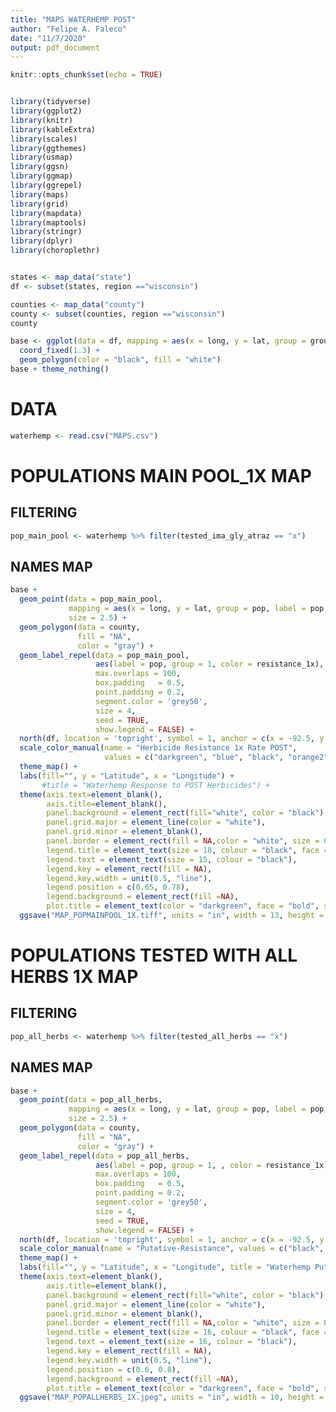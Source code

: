 ```yaml
---
title: "MAPS WATERHEMP POST"
author: "Felipe A. Faleco"
date: "11/7/2020"
output: pdf_document
---
```


```r

knitr::opts_chunk$set(echo = TRUE)


library(tidyverse)
library(ggplot2)
library(knitr)
library(kableExtra)
library(scales)
library(ggthemes)
library(usmap)
library(ggsn)
library(ggmap)
library(ggrepel)
library(maps)
library(grid)
library(mapdata)
library(maptools)
library(stringr)
library(dplyr)
library(choroplethr)


states <- map_data("state")
df <- subset(states, region =="wisconsin")

counties <- map_data("county")
county <- subset(counties, region =="wisconsin")
county 

base <- ggplot(data = df, mapping = aes(x = long, y = lat, group = group)) + 
  coord_fixed(1.3) + 
  geom_polygon(color = "black", fill = "white")
base + theme_nothing()


```



# DATA

```r

waterhemp <- read.csv("MAPS.csv")

```



# POPULATIONS MAIN POOL_1X MAP


## FILTERING

```r

pop_main_pool <- waterhemp %>% filter(tested_ima_gly_atraz == "x")

```



## NAMES MAP

```r

base + 
  geom_point(data = pop_main_pool, 
             mapping = aes(x = long, y = lat, group = pop, label = pop, color = resistance_1x), 
             size = 2.5) +
  geom_polygon(data = county, 
               fill = "NA", 
               color = "gray") +
  geom_label_repel(data = pop_main_pool, 
                   aes(label = pop, group = 1, color = resistance_1x),
                   max.overlaps = 100,
                   box.padding   = 0.5, 
                   point.padding = 0.2,
                   segment.color = 'grey50', 
                   size = 4,
                   seed = TRUE,
                   show.legend = FALSE) +  
  north(df, location = 'topright', symbol = 1, anchor = c(x = -92.5, y = 47)) +
  scale_color_manual(name = "Herbicide Resistance 1x Rate POST", 
                     values = c("darkgreen", "blue", "black", "orange2","cyan4", "darkorchid3", "red", "firebrick" )) +
  theme_map() +
  labs(fill="", y = "Latitude", x = "Longitude") + 
       #title = "Waterhemp Response to POST Herbicides") +
  theme(axis.text=element_blank(), 
        axis.title=element_blank(), 
        panel.background = element_rect(fill="white", color = "black"), 
        panel.grid.major = element_line(color = "white"), 
        panel.grid.minor = element_blank(),
        panel.border = element_rect(fill = NA,color = "white", size = 0.5, linetype = "solid"),
        legend.title = element_text(size = 18, colour = "black", face = "bold", hjust = 0),
        legend.text = element_text(size = 15, colour = "black"), 
        legend.key = element_rect(fill = NA),
        legend.key.width = unit(0.5, "line"),
        legend.position = c(0.65, 0.78), 
        legend.background = element_rect(fill =NA), 
        plot.title = element_text(color = "darkgreen", face = "bold", size = 30, hjust = 0.5)) +
  ggsave("MAP_POPMAINPOOL_1X.tiff", units = "in", width = 13, height = 11, dpi = 600, compression = "lzw")


```



# POPULATIONS TESTED WITH ALL HERBS 1X MAP


## FILTERING

```r

pop_all_herbs <- waterhemp %>% filter(tested_all_herbs == "x")

```



## NAMES MAP

```r

base + 
  geom_point(data = pop_all_herbs, 
             mapping = aes(x = long, y = lat, group = pop, label = pop, color = resistance_1x), 
             size = 2.5) +
  geom_polygon(data = county, 
               fill = "NA", 
               color = "gray") +
  geom_label_repel(data = pop_all_herbs, 
                   aes(label = pop, group = 1, , color = resistance_1x),
                   max.overlaps = 100,
                   box.padding   = 0.5, 
                   point.padding = 0.2,
                   segment.color = 'grey50', 
                   size = 4,
                   seed = TRUE,
                   show.legend = FALSE) +  
  north(df, location = 'topright', symbol = 1, anchor = c(x = -92.5, y = 47)) +
  scale_color_manual(name = "Putative-Resistance", values = c("black", "blue", "cyan4", "orange2","red", "darkorchid3")) +
  theme_map() +
  labs(fill="", y = "Latitude", x = "Longitude", title = "Waterhemp Putative-Resistance in WI - 1x POST") +
  theme(axis.text=element_blank(), 
        axis.title=element_blank(), 
        panel.background = element_rect(fill="white", color = "black"), 
        panel.grid.major = element_line(color = "white"), 
        panel.grid.minor = element_blank(),
        panel.border = element_rect(fill = NA,color = "white", size = 0.5, linetype = "solid"),
        legend.title = element_text(size = 16, colour = "black", face = "bold", hjust = 0),
        legend.text = element_text(size = 16, colour = "black"), 
        legend.key = element_rect(fill = NA),
        legend.key.width = unit(0.5, "line"),
        legend.position = c(0.6, 0.8), 
        legend.background = element_rect(fill =NA), 
        plot.title = element_text(color = "darkgreen", face = "bold", size = 22, hjust = 0.5)) +
  ggsave("MAP_POPALLHERBS_1X.jpeg", units = "in", width = 10, height = 10, dpi = 600)



```

